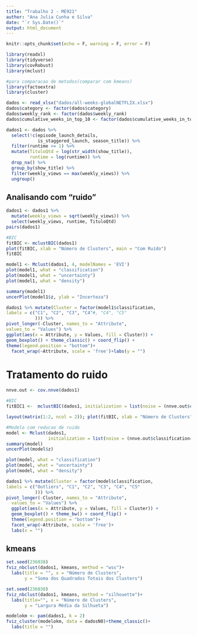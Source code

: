 ---
title: "Trabalho 2 - ME921"
author: "Ana Julia Cunha e Silva"
date: "`r Sys.Date()`"
output: html_document
---

```{r setup, include=FALSE}
knitr::opts_chunk$set(echo = F, warning = F, error = F)
```

```{r bibliotecas}
library(readxl)
library(tidyverse)
library(covRobust)
library(mclust)

#para comparacao de metodos(comparar com kmeans)
library(factoextra)
library(cluster)
```

```{r carregando o banco e tratando}
dados <- read_xlsx("dados/all-weeks-globalNETFLIX.xlsx")
dados$category <- factor(dados$category)
dados$weekly_rank <- factor(dados$weekly_rank)
dados$cumulative_weeks_in_top_10 <- factor(dados$cumulative_weeks_in_top_10)

dados1 <- dados %>%
  select(!c(episode_launch_details,
            is_staggered_launch, season_title)) %>%
  filter(runtime >= 1) %>% 
  mutate(TituloQtd = log(str_width(show_title)),
         runtime = log(runtime)) %>%
  drop_na() %>% 
  group_by(show_title) %>% 
  filter(weekly_views == max(weekly_views)) %>%
  ungroup()

```

## Analisando com "ruido"
```{r estudo do banco}
dados1 <- dados1 %>%
  mutate(weekly_views = sqrt(weekly_views)) %>% 
  select(weekly_views, runtime, TituloQtd) 
pairs(dados1)

#BIC
fitBIC <- mclustBIC(dados1)
plot(fitBIC, xlab = "Número de Clusters", main = "Com Ruído")
fitBIC
```

```{r modelagem com ruido}
model1 <- Mclust(dados1, 4, modelNames = 'EVI')
plot(model1, what = "classification")
plot(model1, what = "uncertainty")
plot(model1, what = "density")

summary(model1)
uncerPlot(model1$z, ylab = "Incerteza")
```

```{r estudo de perfil}
dados1 %>% mutate(Cluster = factor(model1$classification,
labels = c("C1", "C2", "C3", "C4"#, "C4", "C5"
           ))) %>%
pivot_longer(-Cluster, names_to = "Attribute",
values_to = "Values") %>%
ggplot(aes(x = Attribute, y = Values, fill = Cluster)) +
geom_boxplot() + theme_classic() + coord_flip() +
theme(legend.position = "bottom")+
  facet_wrap(~Attribute, scale = 'free')+labs(y = "")

```

# Tratamento do ruido
```{r tratamento de outlier}
nnve.out <- cov.nnve(dados1)

#BIC
fitBIC1 <-  mclustBIC(dados1, initialization = list(noise = (nnve.out$classification == 0)))

layout(matrix(1:2, ncol = 2)); plot(fitBIC, xlab = "Número de Clusters", ylab = "BIC (com ruído)"); plot(fitBIC1, xlab= "Número de Clusters", ylab = "BIC (com redução de ruído)")

#Modelo com reducao de ruido
model <- Mclust(dados1,
                initialization = list(noise = (nnve.out$classification==0)))
summary(model)
uncerPlot(model$z)

plot(model, what = "classification")
plot(model, what = "uncertainty")
plot(model, what = "density")
```

```{r perfil sem ruido}

dados1 %>% mutate(Cluster = factor(model$classification,
labels = c("Outliers", "C1", "C2", "C3", "C4", "C5"
           ))) %>%
pivot_longer(-Cluster, names_to = "Attribute",
  values_to = "Values") %>%
  ggplot(aes(x = Attribute, y = Values, fill = Cluster)) +
  geom_boxplot() + theme_bw() + coord_flip() +
  theme(legend.position = "bottom")+
  facet_wrap(~Attribute, scale = 'free')+
  labs(x = "")
```


## kmeans

```{r}
set.seed(236038)
fviz_nbclust(dados1, kmeans, method = "wss")+
  labs(title = "", x = "Número de Clusters",
       y = "Soma dos Quadrados Totais dos Clusters")

set.seed(236038)
fviz_nbclust(dados1, kmeans, method = "silhouette")+
  labs(title="", x = "Número de Clusters",
       y = "Largura Média da Silhueta")

modelokm <- pam(dados1, k = 2)
fviz_cluster(modelokm, data = dadosN0)+theme_classic()+
  labs(title = "")
```
